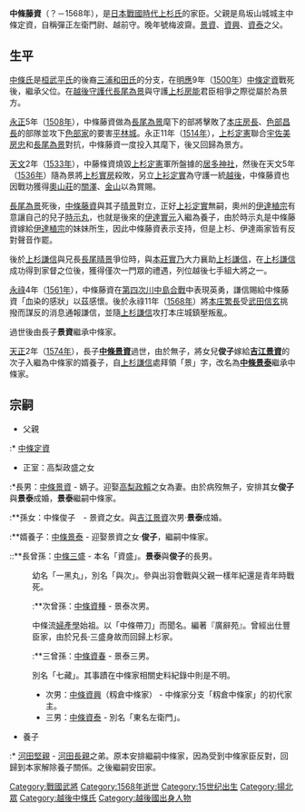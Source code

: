 {{Unreferenced|time=2021-05-01T07:18:59+00:00}}
{{japanese|japanese=中条 藤資|kana=なかじょう ふじすけ|romaji=Nakajō Fujisuke}}
'''中條藤資'''（？－1568年），是[[戰國_(日本)|日本戰國時代]][[上杉氏|上杉氏]]的家臣。父親是鳥坂山城城主中條定資，自稱彈正左衛門尉、越前守。晚年號梅波齋。[[中条景资|景資]]、[[中条资兴|資興]]、[[中条资泰|資泰]]之父。

== 生平 ==
[[中條氏|中條氏]]是[[桓武平氏|桓武平氏]]的後裔[[三浦和田氏|三浦和田氏]]的分支，在[[明應_(日本)|明應]]9年（[[1500年|1500年]]）[[中條定資|中條定資]]戰死後，繼承父位。在[[越後守護代|越後守護代]][[長尾為景|長尾為景]]與守護[[上杉房能|上杉房能]]君臣相爭之際從屬於為景方。

[[永正|永正]]5年（[[1508年|1508年]]），中條藤資做為[[長尾為景|長尾為景]]麾下的部將擊敗了[[本庄房長|本庄房長]]、[[色部昌長|色部昌長]]的部隊並攻下[[色部家|色部家]]的要害[[平林城|平林城]]。永正11年（[[1514年|1514年]]），[[上杉定憲|上杉定憲]]聯合[[宇佐美房忠|宇佐美房忠]]和[[長尾為景|長尾為景]]對抗，中條藤資一度投入其麾下，後又回歸為景方。

[[天文|天文]]2年（[[1533年|1533年]]），中藤條資燒毀[[上杉定憲|上杉定憲]]軍所盤據的[[居多神社|居多神社]]，然後在天文5年（[[1536年|1536年]]）隨為景將[[上杉實房|上杉實房]]殺敗，另立[[上衫定實|上衫定實]]為守護一統[[越後|越後]]，中條藤資也因戰功獲得[[奧山莊|奧山莊]]的[[關澤|關澤]]、[[金山|金山]]以為賞賜。 

[[長尾為景|長尾為景]]死後，[[中條藤資|中條藤資]]與其子[[长尾晴景|晴景]]對立，正好[[上衫定實|上衫定實]]無嗣，奧州的[[伊達稙宗|伊達稙宗]]有意讓自己的兒子[[伊达实元|時示丸]]，也就是後來的[[伊達實元|伊達實元]]入繼為養子，由於時示丸是中條藤資嫁給[[伊達稙宗|伊達稙宗]]的妹妹所生，因此中條藤資表示支持，但是上杉、伊達兩家皆有反對聲音作罷。

後於[[上杉謙信|上杉謙信]]與兄長[[長尾晴景|長尾晴景]]爭位時，與[[本莊實乃|本莊實乃]]大力襄助[[上杉謙信|上杉謙信]]，在[[上杉謙信|上杉謙信]]成功得到家督之位後，獲得僅次一門眾的禮遇，列位越後七手組大將之一。

[[永祿|永祿]]4年（[[1561年|1561年]]），中條藤資在[[第四次川中島合戰|第四次川中島合戰]]中表現英勇，謙信賜給中條藤資「血染的感狀」以茲感懷。後於永祿11年（[[1568年|1568年]]）將[[本庄繁長|本庄繁長]]受[[武田信玄|武田信玄]]挑撥而謀反的消息通報謙信，並隨[[上杉謙信|上杉謙信]]攻打本庄城鎮壓叛亂。 

過世後由長子'''景資'''繼承中條家。

[[天正_(日本)|天正]]2年（[[1574年|1574年]]），長子'''[[中條景資|中條景資]]'''過世，由於無子，將女兒'''俊子'''嫁給'''[[吉江景資|吉江景資]]'''的次子入繼為中條家的婿養子，自[[上杉謙信|上杉謙信]]處拜領「景」字，改名為'''[[中條景泰|中條景泰]]'''繼承中條家。

== 宗嗣 ==
*父親
:* [[中條定資|中條定資]]

*正室：高梨政盛之女
:*長男：[[中條景資|中條景資]] - 嫡子。迎娶[[高梨政賴|高梨政賴]]之女為妻。由於病歿無子，安排其女'''俊子'''與'''景泰'''成婚，'''景泰'''繼嗣中條家。
:**孫女：中條俊子　- 景資之女。與[[吉江景資|吉江景資]]次男·'''景泰'''成婚。
:**婿養子：[[中條景泰|中條景泰]] - 迎娶景資之女·'''俊子'''，繼嗣中條家。
::**長曾孫：[[中條三盛|中條三盛]] - 本名「資盛」。'''景泰'''與'''俊子'''的長男。
: 幼名「一黑丸」，別名「與次」。參與出羽會戰與父親一樣年紀還是青年時戰死。
::**次曾孫：[[中條資種|中條資種]] - 景泰次男。
: 中條流[[婦產科學|婦產學]]始祖。以「中條帶刀」而聞名。編著『廣辭苑』。曾經出仕豐臣家，由於兄長·三盛身故而回歸上杉家。
::**三曾孫：[[中條資春|中條資春]] - 景泰三男。
: 別名「七藏」。其事蹟在中條家相關史料紀錄中則是不明。
:*次男：[[中條資興|中條資興]]（籾倉中條家） - 中條家分支「籾倉中條家」的初代家主。
:*三男：[[中條資泰|中條資泰]] - 別名「東名左衛門」。

*養子
:* [[安田堅親|河田堅親]] - [[河田長親|河田長親]]之弟。原本安排繼嗣中條家，因為受到中條家臣反對，回歸到本家解除養子關係。之後繼嗣安田家。

{{DEFAULTSORT:Nakajou Fujisuke}}

[[Category:戰國武將|Category:戰國武將]]
[[Category:1568年逝世|Category:1568年逝世]]
[[Category:15世纪出生|Category:15世纪出生]]
[[Category:揚北眾|Category:揚北眾]]
[[Category:越後中條氏|Category:越後中條氏]]
[[Category:越後國出身人物|Category:越後國出身人物]]